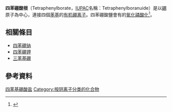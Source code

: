 {{chembox
| Verifiedfields = changed
| Watchedfields = changed
| verifiedrevid = 414858755
| ImageFile = Tetraphenylborate.png
| ImageSize = 200px
| IUPACName = Tetraphenylboranuide (parent hydride)<br>Tetraphenylborate(1-) (additive)
| OtherNames = 
|Section1={{Chembox Identifiers
| CASNo = 4358-26-3
| CASNo_Ref = {{cascite|correct|}}
| PubChem = 8934
|  ChemSpiderID_Ref = {{chemspidercite|changed|chemspider}}
| ChemSpiderID = 8592
|  InChI = 1/C24H20B/c1-5-13-21(14-6-1)25(22-15-7-2-8-16-22,23-17-9-3-10-18-23)24-19-11-4-12-20-24/h1-20H/q-1
|  InChIKey = SVHQOIWIRUVWII-UHFFFAOYAB
|  StdInChI_Ref = {{stdinchicite|changed|chemspider}}
| StdInChI = 1S/C24H20B/c1-5-13-21(14-6-1)25(22-15-7-2-8-16-22,23-17-9-3-10-18-23)24-19-11-4-12-20-24/h1-20H/q-1
|  StdInChIKey_Ref = {{stdinchicite|changed|chemspider}}
| StdInChIKey = SVHQOIWIRUVWII-UHFFFAOYSA-N
|  RTECS = 
|  ChEMBL_Ref = {{ebicite|changed|EBI}}
| ChEMBL = 587884
|  UNII_Ref = {{fdacite|changed|FDA}}
| UNII = 8TYC18K6NX
|  MeSHName = D013775
| SMILES = [B-](c1ccccc1)(c2ccccc2)(c3ccccc3)c4ccccc4}}
|Section2={{Chembox Properties
| C=24 | H=20 | B=1
| Appearance = 
| Density = 
| MeltingPt = 
| BoilingPt = 
| Solubility = }}
|Section3={{Chembox Hazards
| MainHazards = 
| FlashPt = 
| AutoignitionPt = }}
}}

'''四苯硼酸根'''（Tetraphenylborate，[[國際純化學和應用化學聯合會|IUPAC]]名稱：Tetraphenylboranuide）是以[[硼|硼]]原子為中心，連接四個[[苯基|苯基]]的[[有机硼化合物|有机硼]][[离子|离子]]。四苯硼酸鹽會有{{le|解偶聯|uncoupler}}的[[氧化磷酸化|氧化磷酸化]]<ref>{{cite journal| doi = 10.1016/0003-9861(67)90226-3|author1=Utsumi, Kozo |author2=Packer, Lester | title = Uncoupling of energy transfer reactions in mitochondria by tetraphenylboron | journal = Archives of Biochemistry and Biophysics |year = 1967 | volume=122 | issue=2| pages=509–15| pmid = 4229179}}</ref>。

==相關條目==
*[[四苯硼钠|四苯硼钠]]
*[[四苯硼钾|四苯硼钾]]
*[[三苯基硼|三苯基硼]]

==參考資料==
{{reflist}}

[[Category:四苯基硼酸盐|]]
[[Category:按阴离子分类的化合物|Category:按阴离子分类的化合物]]
{{有機化合物小作品}}